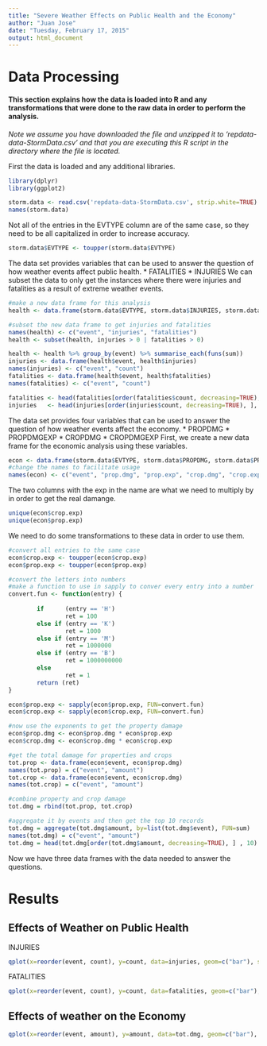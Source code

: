```yaml
---
title: "Severe Weather Effects on Public Health and the Economy"
author: "Juan Jose"
date: "Tuesday, February 17, 2015"
output: html_document
---
```



# Data Processing

#### This section explains how the data is loaded into R and any transformations that were done to the raw data in order to perform the analysis.
*Note we assume you have downloaded the file and unzipped it to 'repdata-data-StormData.csv' and that you are executing this R script in the directory where the file is located.*

First the data is loaded and any additional libraries.
```r

library(dplyr)
library(ggplot2)

```

```r
storm.data <- read.csv('repdata-data-StormData.csv', strip.white=TRUE)
names(storm.data)

```

Not all of the entries in the EVTYPE column are of the same case, so they need to be all capitalized in order to increase accuracy. 
```r
storm.data$EVTYPE <- toupper(storm.data$EVTYPE)

```

The data set provides variables that can be used to answer the question of how weather events affect public health.
* FATALITIES
* INJURIES
We can subset the data to only get the instances where there were injuries and fatalities as a result of extreme weather events.
```r
#make a new data frame for this analysis
health <- data.frame(storm.data$EVTYPE, storm.data$INJURIES, storm.data$FATALITIES)

#subset the new data frame to get injuries and fatalities
names(health) <- c("event", "injuries", "fatalities")
health <- subset(health, injuries > 0 | fatalities > 0)

health <- health %>% group_by(event) %>% summarise_each(funs(sum))
injuries <- data.frame(health$event, health$injuries)
names(injuries) <- c("event", "count")
fatalities <- data.frame(health$event, health$fatalities)
names(fatalities) <- c("event", "count")

fatalities <- head(fatalities[order(fatalities$count, decreasing=TRUE), ], 10)
injuries   <- head(injuries[order(injuries$count, decreasing=TRUE), ], 10)

```

The data set provides four variables that can be used to answer the question of how weather events affect the economy.
* PROPDMG
* PROPDMGEXP
* CROPDMG
* CROPDMGEXP
First, we create a new data frame for the economic analysis using these variables.
```r
econ <- data.frame(storm.data$EVTYPE, storm.data$PROPDMG, storm.data$PROPDMGEXP, storm.data$CROPDMG, storm.data$CROPDMGEXP)
#change the names to facilitate usage
names(econ) <- c("event", "prop.dmg", "prop.exp", "crop.dmg", "crop.exp")

```
The two columns with the exp in the name are what we need to multiply by in order to get the real damange.

```r
unique(econ$crop.exp)
unique(econ$prop.exp)
```
We need to do some transformations to these data in order to use them.

```r
#convert all entries to the same case
econ$crop.exp <- toupper(econ$crop.exp)
econ$prop.exp <- toupper(econ$prop.exp)

#convert the letters into numbers
#make a function to use in sapply to conver every entry into a number
convert.fun <- function(entry) {
        
        if      (entry == 'H')
                ret = 100
        else if (entry == 'K')
                ret = 1000
        else if (entry == 'M')
                ret = 1000000
        else if (entry == 'B')
                ret = 1000000000
        else
                ret = 1
        return (ret)
}

econ$prop.exp <- sapply(econ$prop.exp, FUN=convert.fun)
econ$crop.exp <- sapply(econ$crop.exp, FUN=convert.fun)

#now use the exponents to get the property damage
econ$prop.dmg <- econ$prop.dmg * econ$prop.exp
econ$crop.dmg <- econ$crop.dmg * econ$crop.exp

#get the total damage for properties and crops
tot.prop <- data.frame(econ$event, econ$prop.dmg)
names(tot.prop) = c("event", "amount")
tot.crop <- data.frame(econ$event, econ$crop.dmg)
names(tot.crop) = c("event", "amount")

#combine property and crop damage
tot.dmg = rbind(tot.prop, tot.crop)

#aggregate it by events and then get the top 10 records
tot.dmg = aggregate(tot.dmg$amount, by=list(tot.dmg$event), FUN=sum)
names(tot.dmg) = c("event", "amount")
tot.dmg = head(tot.dmg[order(tot.dmg$amount, decreasing=TRUE), ] , 10)

```
Now we have three data frames with the data needed to answer the questions.

# Results

## Effects of Weather on Public Health

INJURIES
```r
qplot(x=reorder(event, count), y=count, data=injuries, geom=c("bar"), stat="identity", xlab="Event", ylab="Injuries", main="Injuries Caused by Weather Events from 1950-2011 in the USA", fill=count) + coord_flip()
```

FATALITIES
```r
qplot(x=reorder(event, count), y=count, data=fatalities, geom=c("bar"), stat="identity", xlab="Event", ylab="Fatalities", main="Fatalities Caused by Weather Events from 1950-2011 in the USA", fill=count) + coord_flip()
```

## Effects of weather on the Economy
```r
qplot(x=reorder(event, amount), y=amount, data=tot.dmg, geom=c("bar"), stat="identity", xlab="Event", ylab="Amount in USD", main="Total Damange Caused By Weather Events from 1950-2011 in the USA", fill=amount) + coord_flip()
```
